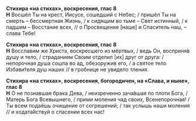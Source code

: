**Стихира «на стихах», воскресения, глас 8**  
**Н** Восшёл Ты на крест, Иисусе, сошедший с Небес; / пришёл Ты на смерть – бессмертная Жизнь, / к сидящим во тьме – Свет истинный, / к падшим – Восстание всех, // о Просвещение [наше] и Спаситель наш, – слава Тебе!

**Стихира «на стихах», воскресения, глас 8**  
**Н** Восславим же Христа, воскресшего из мёртвых, / ведь Он, восприня́в душу и тело, / страданием Своим отделил [их] друг от друга: / непорочная душа сошла во ад, обезоружив его, / а святое тело Избави́теля душ наших // в гробнице не увидело тления.

**Стихира «на стихах», воскресения, богородичен, на «Слава, и ныне», глас 8**  
**Н** О не познавшая брака Дева, / неизреченно зача́вшая по плоти Бога, / Матерь Бога Всевышнего, / прими моления чад своих, Всенепорочная! / Ты всем подаёшь очищение от согрешений; / так услышь наши моления // и ходата́йствуй о спасении всех нас!
